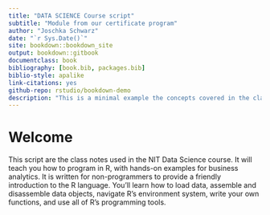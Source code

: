 ```yaml
--- 
title: "DATA SCIENCE Course script"
subtitle: "Module from our certificate program"
author: "Joschka Schwarz"
date: "`r Sys.Date()`"
site: bookdown::bookdown_site
output: bookdown::gitbook
documentclass: book
bibliography: [book.bib, packages.bib]
biblio-style: apalike
link-citations: yes
github-repo: rstudio/bookdown-demo
description: "This is a minimal example the concepts covered in the class."
---
```


# Welcome {-}

This script are the class notes used in the NIT Data Science course. It will teach you how to program in R, with hands-on examples for business analytics. It is written for non-programmers to provide a friendly introduction to the R language. You’ll learn how to load data, assemble and disassemble data objects, navigate R’s environment system, write your own functions, and use all of R’s programming tools. 